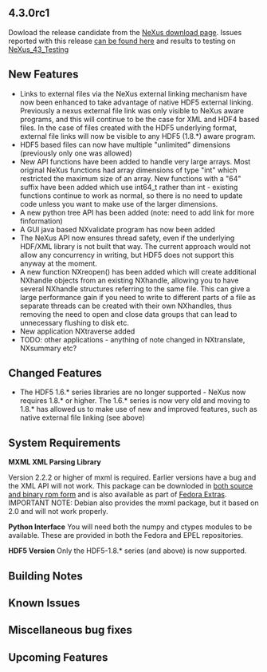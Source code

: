 == 4.3.0rc1 ==

Dowload the release candidate from the [http://download.nexusformat.org/kits/nx43testing.shtml NeXus download page]. Issues reported with this release [http://trac.nexusformat.org/code/query?status=new&status=assigned&status=reopened&status=closed&version=4.3.0-rc1&order=priority can be found here] and results to testing on [[NeXus_43_Testing]]

==New Features==

* Links to external files via the NeXus external linking mechanism have now been enhanced to take advantage of native HDF5 external linking. Previously a nexus external file link was only visible to NeXus aware programs, and this will continue to be the case for XML and HDF4 based files. In the case of files created with the HDF5 underlying format, external file links will now be visible to any HDF5 (1.8.*) aware program.
* HDF5 based files can now have multiple "unlimited" dimensions (previously only one was allowed)
* New API functions have been added to handle very large arrays. Most original NeXus functions had array dimensions of type "int" which restricted the maximum size of an array. New functions with a "64" suffix have been added which use int64_t rather than int - existing functions continue to work as normal, so there is no need to update code unless you want to make use of the larger dimensions.
* A new python tree API has been added (note: need to add link for more finformation)
* A GUI java based NXvalidate program has now been added
* The NeXus API now ensures thread safety, even if the underlying HDF/XML library is not built that way. The current approach would not allow any concurrency in writing, but HDF5 does not support this anyway at the moment. 
* A new function NXreopen() has been added which will create additional NXhandle objects from an existing NXhandle, allowing you to have several NXhandle structures referring to the same file. This can give a large performance gain if you need to write to different parts of a file as separate threads can be created with their own NXhandles, thus removing the need to open and close data groups that can lead to unnecessary flushing to disk etc.
* New application NXtraverse added
* TODO: other applications - anything of note changed in NXtranslate, NXsummary etc?

==Changed Features==

* The HDF5 1.6.* series libraries are no longer supported - NeXus now requires 1.8.* or higher. The 1.6.* series is now very old and moving to 1.8.* has allowed us to make use of new and improved features, such as native external file linking (see above)  

==System Requirements==
'''MXML XML Parsing Library'''

Version 2.2.2 or higher of mxml is required. Earlier versions have a bug and the XML API will not work. This package can be downloded in [http://www.easysw.com/~mike/mxml/software.php both source and binary rpm form] and is also available as part of [http://fedoraproject.org/wiki/Extras/UsingExtras Fedora Extras]. IMPORTANT NOTE: Debian also provides the mxml package, but it based on 2.0 and will not work properly.


'''Python Interface'''
You will need both the numpy and ctypes modules to be available.  These are provided in both the Fedora and EPEL repositories.

'''HDF5 Version'''
Only the HDF5-1.8.* series (and above) is now supported.

==Building Notes==

==Known Issues==

==Miscellaneous bug fixes==

==Upcoming Features==